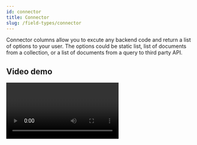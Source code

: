 ```yaml
---
id: connector
title: Connector
slug: /field-types/connector
---
```


Connector columns allow you to excute any backend code and return a list of
options to your user.
The options could be static list, list of documents from a
collection, or a list of documents from a query to third party API.

## Video demo

<Video controls url="https://www.youtube.com/watch?v=787a-Ld_sSQ" />

## API

- Connector Function: the function that will be executed to get the list of
  options.
- id: unique identifier field key name to be used to track the user's selection
  of the listed items
- label: can be field key name or handlebar template to be used to render the
  label of the listed items

## Examples

#### basic example

- Connector function
```javascript
const fruitPicker: Connector = async ({ query, row, user }) => {
  const items = [
    { id: "a", word: "apple", emoji: "🍎" },
    { id: "b", word: "banana", emoji: "🍌"},
    { id: "c", word: "cherry", emoji: "🍒"},
    // ... etc
  ];
  return items.filter((i) =>
    i.word.toLowerCase().startsWith(query.toLowerCase())
  );
};
```

- id: `id`
- label: `{{emoji}} {{word}}`

#### connect to a firestore collection
- Connector function
```javascript
const firestoreCollectionConnector: Connector = async ({db,query}) => {
  const collectionRef = db.collection("users").limit(5); // specify collection to connected & max results
  const queryField = "fullName"; // firestore field to be filtered by the input text
  const resultsFormatter = (doc) => ({ id: doc.id, snapshot: doc.data() }); // the shape of the returned data
  if (query === "") return (await collectionRef.get()).docs.map(resultsFormatter);
  const end = query.replace(/.$/, (c) => String.fromCharCode(c.charCodeAt(0) + 1));
  const queryResults = await collectionRef
    .where(queryField, ">=", query)
    .where(queryField, "<", end)
    .get();
  return queryResults.docs.map(resultsFormatter);
};
```

- id:`id`
- label:`fullName`

#### connect to an external api 
- Connector function
```javascript
const apiConnector: Connector = async ({ query, row, user }) => {
  const response = await fetch(
    `https://api.boardgameatlas.com/api/search?name=${query}&client_id=JLBr5npPhV`
  );
  const { games } = await response.json();
  return games;
};
```
- id:`handle`
- label:`name`

#### Connecting to your [meiliSearch](https://meilisearch.com/) instance
- Connector function
```javascript
const connectorFn: Connector = async ({ query, row, user }) => {
  const index = "users";
  const meilisearch = await rowy.secrets.get("meilisearch");
  const { host, apiKey } = meilisearch;
  const resp = await fetch(`${host}/indexes/${index}/search`, {
    body: JSON.stringify({ q: query }),
    headers: {
      "Content-Type": "application/json",
      Authorization: `Bearer ${apiKey}`,
    },
    method: "POST",
  });
  const data = await resp.json();
  return data.hits;
};
```
- id:`id`
- label:`{{firstName}} {{lastName}}`
